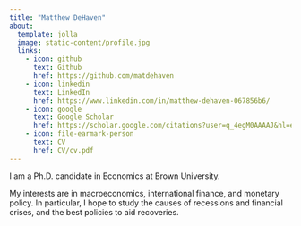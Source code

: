```yaml
---
title: "Matthew DeHaven"
about:
  template: jolla
  image: static-content/profile.jpg
  links:
    - icon: github
      text: Github
      href: https://github.com/matdehaven
    - icon: linkedin
      text: LinkedIn
      href: https://www.linkedin.com/in/matthew-dehaven-067856b6/
    - icon: google
      text: Google Scholar
      href: https://scholar.google.com/citations?user=q_4egM0AAAAJ&hl=en
    - icon: file-earmark-person
      text: CV
      href: CV/cv.pdf
---
```


I am a Ph.D. candidate in Economics at Brown University.

My interests are in macroeconomics, international finance, and monetary policy. In particular, I hope to study the causes of recessions and financial crises, and the best policies to aid recoveries.